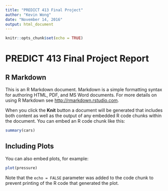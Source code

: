 ---
title: "PREDICT 413 Final Project"
author: "Kevin Wong"
date: "November 14, 2016"
output: html_document
---

```{r setup, include=FALSE}
knitr::opts_chunk$set(echo = TRUE)
```

# PREDICT 413 Final Project Report

##





## R Markdown

This is an R Markdown document. Markdown is a simple formatting syntax for authoring HTML, PDF, and MS Word documents. For more details on using R Markdown see <http://rmarkdown.rstudio.com>.

When you click the **Knit** button a document will be generated that includes both content as well as the output of any embedded R code chunks within the document. You can embed an R code chunk like this:

```{r cars}
summary(cars)
```

## Including Plots

You can also embed plots, for example:

```{r pressure, echo=FALSE}
plot(pressure)
```

Note that the `echo = FALSE` parameter was added to the code chunk to prevent printing of the R code that generated the plot.
